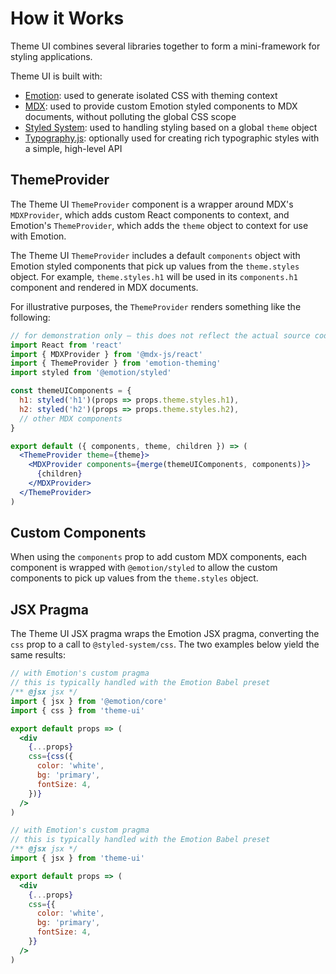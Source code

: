 

# How it Works

Theme UI combines several libraries together to form a mini-framework for styling applications.

Theme UI is built with:

- [Emotion][]: used to generate isolated CSS with theming context
- [MDX][]: used to provide custom Emotion styled components to MDX documents, without polluting the global CSS scope
- [Styled System][]: used to handling styling based on a global `theme` object
- [Typography.js][]: optionally used for creating rich typographic styles with a simple, high-level API

[emotion]: https://emotion.sh
[mdx]: https://mdxjs.com
[styled system]: https://styled-system.com
[typography.js]: https://github.com/KyleAMathews/typography.js

## ThemeProvider

The Theme UI `ThemeProvider` component is a wrapper around MDX's `MDXProvider`, which adds custom React components to context, and Emotion's `ThemeProvider`, which adds the `theme` object to context for use with Emotion.

The Theme UI `ThemeProvider` includes a default `components` object with Emotion styled components that pick up values from the `theme.styles` object.
For example, `theme.styles.h1` will be used in its `components.h1` component and rendered in MDX documents.

For illustrative purposes, the `ThemeProvider` renders something like the following:

```jsx
// for demonstration only – this does not reflect the actual source code
import React from 'react'
import { MDXProvider } from '@mdx-js/react'
import { ThemeProvider } from 'emotion-theming'
import styled from '@emotion/styled'

const themeUIComponents = {
  h1: styled('h1')(props => props.theme.styles.h1),
  h2: styled('h2')(props => props.theme.styles.h2),
  // other MDX components
}

export default ({ components, theme, children }) => (
  <ThemeProvider theme={theme}>
    <MDXProvider components={merge(themeUIComponents, components)}>
      {children}
    </MDXProvider>
  </ThemeProvider>
)
```

## Custom Components

When using the `components` prop to add custom MDX components,
each component is wrapped with `@emotion/styled` to allow the custom components to pick up values from the `theme.styles` object.

## JSX Pragma

The Theme UI JSX pragma wraps the Emotion JSX pragma, converting the `css` prop to a call to `@styled-system/css`. The two examples below yield the same results:

```jsx
// with Emotion's custom pragma
// this is typically handled with the Emotion Babel preset
/** @jsx jsx */
import { jsx } from '@emotion/core'
import { css } from 'theme-ui'

export default props => (
  <div
    {...props}
    css={css({
      color: 'white',
      bg: 'primary',
      fontSize: 4,
    })}
  />
)
```

```jsx
// with Emotion's custom pragma
// this is typically handled with the Emotion Babel preset
/** @jsx jsx */
import { jsx } from 'theme-ui'

export default props => (
  <div
    {...props}
    css={{
      color: 'white',
      bg: 'primary',
      fontSize: 4,
    }}
  />
)
```
